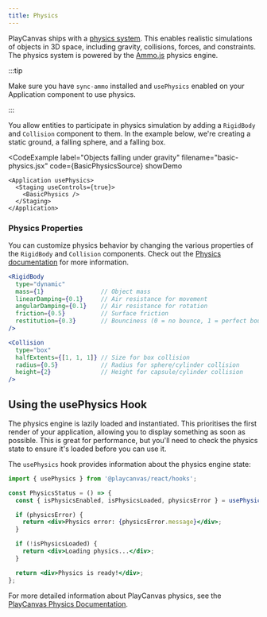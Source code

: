 ```yaml
---
title: Physics
---
```



PlayCanvas ships with a [physics system](/user-manual/physics/). This enables realistic simulations of objects in 3D space, including gravity, collisions, forces, and constraints. The physics system is powered by the [Ammo.js](https://github.com/kripken/ammo.js) physics engine.

:::tip

Make sure you have `sync-ammo` installed and `usePhysics` enabled on your Application component to use physics.

:::

You allow entities to participate in physics simulation by adding a `RigidBody` and `Collision` component to them. In the example below, we're creating a static ground, a falling sphere, and a falling box.

<CodeExample
  label="Objects falling under gravity"
  filename="basic-physics.jsx"
  code={BasicPhysicsSource}
  showDemo
>
    <Application usePhysics>
      <Staging useControls={true}>
        <BasicPhysics />
      </Staging>
    </Application>
</CodeExample>

### Physics Properties

You can customize physics behavior by changing the various properties of the `RigidBody` and `Collision` components. Check out the [Physics documentation](/user-manual/physics/) for more information.

```jsx
<RigidBody 
  type="dynamic"
  mass={1}                // Object mass
  linearDamping={0.1}     // Air resistance for movement
  angularDamping={0.1}    // Air resistance for rotation
  friction={0.5}          // Surface friction
  restitution={0.3}       // Bounciness (0 = no bounce, 1 = perfect bounce)
/>
```

```jsx
<Collision 
  type="box"
  halfExtents={[1, 1, 1]} // Size for box collision
  radius={0.5}            // Radius for sphere/cylinder collision
  height={2}              // Height for capsule/cylinder collision
/>
```

## Using the usePhysics Hook

The physics engine is lazily loaded and instantiated. This prioritises the first render of your application, allowing you to display something as soon as possible. This is great for performance, but you'll need to check the physics state to ensure it's loaded before you can use it.

The `usePhysics` hook provides information about the physics engine state:

```jsx
import { usePhysics } from '@playcanvas/react/hooks';

const PhysicsStatus = () => {
  const { isPhysicsEnabled, isPhysicsLoaded, physicsError } = usePhysics();

  if (physicsError) {
    return <div>Physics error: {physicsError.message}</div>;
  }

  if (!isPhysicsLoaded) {
    return <div>Loading physics...</div>;
  }

  return <div>Physics is ready!</div>;
};
```

For more detailed information about PlayCanvas physics, see the [PlayCanvas Physics Documentation](/user-manual/physics/).
